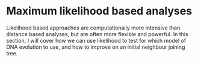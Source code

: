 # Maximum likelihood based analyses

Likelihood based approaches are computationally more intensive than distance based analyses, but are often more flexible and powerful. In this section, I will cover how we can use likelihood to test for which model of DNA evolution to use, and how to improve on an initial neighbour joining tree.
